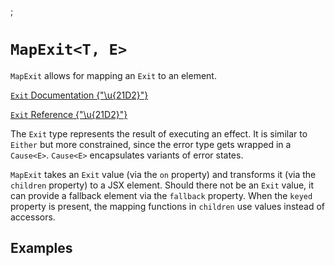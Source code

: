 

<Meta of={MapExitStories} />;

# `MapExit<T, E>`

`MapExit` allows for mapping an `Exit` to an element.

[`Exit` Documentation {"\u{21D2}"}](https://effect.website/docs/data-types/exit/)

[`Exit` Reference {"\u{21D2}"}](https://effect-ts.github.io/effect/effect/Exit.ts.html)

The `Exit` type represents the result of executing an effect.
It is similar to `Either` but more constrained, since the error type gets wrapped in a `Cause<E>`.
`Cause<E>` encapsulates variants of error states.

`MapExit` takes an `Exit` value (via the `on` property) and transforms it (via the `children` property) to a JSX element.
Should there not be an `Exit` value, it can provide a fallback element via the `fallback` property.
When the `keyed` property is present, the mapping functions in `children` use values instead of accessors.

<ArgTypes of={MapExitStories} />

## Examples

<Canvas of={MapExitStories.Basic} />
<Canvas of={MapExitStories.Fallback} />
<Canvas of={MapExitStories.Keyed} />

